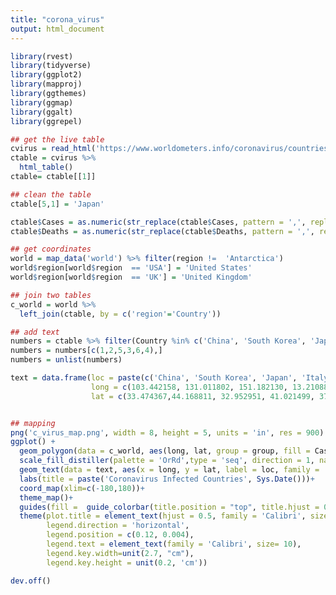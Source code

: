 ```yaml
---
title: "corona_virus"
output: html_document
---
```


```r
library(rvest)
library(tidyverse)
library(ggplot2)
library(mapproj)
library(ggthemes)
library(ggmap)
library(ggalt)
library(ggrepel)
```

```r
## get the live table
cvirus = read_html('https://www.worldometers.info/coronavirus/countries-where-coronavirus-has-spread/')
ctable = cvirus %>%
  html_table()
ctable= ctable[[1]]

## clean the table
ctable[5,1] = 'Japan'

ctable$Cases = as.numeric(str_replace(ctable$Cases, pattern = ',', replacement = ''))
ctable$Deaths = as.numeric(str_replace(ctable$Deaths, pattern = ',', replacement = ''))

## get coordinates
world = map_data('world') %>% filter(region != 	'Antarctica')
world$region[world$region  == 'USA'] = 'United States'
world$region[world$region  == 'UK'] = 'United Kingdom'

## join two tables
c_world = world %>%
  left_join(ctable, by = c('region'='Country'))
```

```r

## add text
numbers = ctable %>% filter(Country %in% c('China', 'South Korea', 'Japan', 'Italy', 'United States', 'Iran')) %>% select(Cases) 
numbers = numbers[c(1,2,5,3,6,4),]
numbers = unlist(numbers)

text = data.frame(loc = paste(c('China', 'South Korea', 'Japan', 'Italy', 'USA', 'Iran'), c('\n'), numbers), 
                  long = c(103.442158, 131.011802, 151.182130, 13.210889, -98.410561, 54.112926),
                  lat = c(33.474367,44.168811, 32.952951, 41.021499, 37.979742, 33.735484))


## mapping
png('c_virus_map.png', width = 8, height = 5, units = 'in', res = 900)
ggplot() +
  geom_polygon(data = c_world, aes(long, lat, group = group, fill = Cases),colour = '#d9d9d9', size = 0.1)+
  scale_fill_distiller(palette = 'OrRd',type = 'seq', direction = 1, name = 'Cases', trans = 'log', breaks = c(2, 10, 50, 250, 1250, 6000,30000), labels = c(2, 10, 50, 250, 1250, 6000, 30000), na.value= 'white')+
  geom_text(data = text, aes(x = long, y = lat, label = loc, family = 'Calibri'), size = 3, position = position_dodge(0.9))+
  labs(title = paste('Coronavirus Infected Countries', Sys.Date()))+
  coord_map(xlim=c(-180,180))+
  theme_map()+
  guides(fill =  guide_colorbar(title.position = "top", title.hjust = 0.5, nrow = 1, byrow = T))+
  theme(plot.title = element_text(hjust = 0.5, family = 'Calibri', size = 13),
        legend.direction = 'horizontal',
        legend.position = c(0.12, 0.004),
        legend.text = element_text(family = 'Calibri', size= 10),
        legend.key.width=unit(2.7, "cm"),
        legend.key.height = unit(0.2, 'cm'))

dev.off()

```